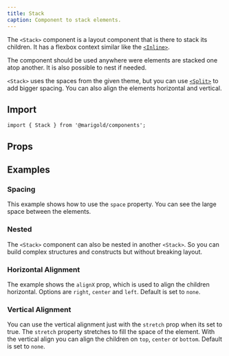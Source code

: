 ```yaml
---
title: Stack
caption: Component to stack elements.
---
```


The `<Stack>` component is a layout component that is there to stack its children. It has a flexbox context similar like the [`<Inline>`](/components/inline/).

The component should be used anywhere were elements are stacked one atop another. It is also possible to nest if needed.

`<Stack>` uses the spaces from the given theme, but you can use [`<Split>`](/components/split/) to add bigger spacing. You can also align the elements horizontal and vertical.

## Import

```tsx
import { Stack } from '@marigold/components';
```

## Props

<PropsTable componentFile="Stack.tsx" />

## Examples

### Spacing

This example shows how to use the `space` property. You can see the large space between the elements.

<ComponentDemo file="./stack-spacing.demo.tsx" />

### Nested

The `<Stack>` component can also be nested in another `<Stack>`. So you can build complex structures and constructs but without breaking layout.

<ComponentDemo file="./stack-nested.demo.tsx" />

### Horizontal Alignment

The example shows the `alignX` prop, which is used to align the children horizontal. Options are `right`, `center` and `left`. Default is set to `none`.

<ComponentDemo file="./stack-horizontal.demo.tsx" />

### Vertical Alignment

You can use the vertical alignment just with the `stretch` prop when its set to true. The `stretch` property stretches to fill the space of the element. With the vertical align you can align the children on `top`, `center` or `bottom`. Default is set to `none`.

<ComponentDemo file="./stack-vertical.demo.tsx" />
